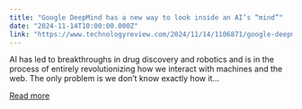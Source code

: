```yaml
---
title: "Google DeepMind has a new way to look inside an AI’s “mind”"
date: "2024-11-14T10:00:00.000Z"
link: "https://www.technologyreview.com/2024/11/14/1106871/google-deepmind-has-a-new-way-to-look-inside-an-ais-mind/"
---
```


AI has led to breakthroughs in drug discovery and robotics and is in the process of entirely revolutionizing how we interact with machines and the web. The only problem is we don’t know exactly how it...

[Read more](https://www.technologyreview.com/2024/11/14/1106871/google-deepmind-has-a-new-way-to-look-inside-an-ais-mind/)
